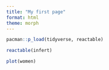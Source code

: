 ```yaml
---
title: "My first page"
format: html
theme: morph
---
```


```r
pacman::p_load(tidyverse, reactable)
```

```r
reactable(infert)
```

```r
plot(women)
```

